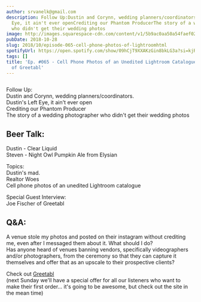 ```yaml
---
author: srvanelk@gmail.com
description: Follow Up:Dustin and Corynn, wedding planners/coordinators.Dustin's Left
  Eye, it ain't ever openCrediting our Phantom ProducerThe story of a wedding photographer
  who didn't get their wedding photos
image: http://images.squarespace-cdn.com/content/v1/5b9ac0aa50a54faef024c950/1547782381284-9TSIPVHGELW3DP53NR3E/image-asset.jpeg/img.jpg/weddingphotohangover/embed/episodes/Ep--065---Cell-Phone-Photos-of-an-Unedited-Lightroom-Catalogue-with-Joe-Fischer-of-Greetabl-e2g5s4/a-a64aqf
pubDate: 2018-10-28
slug: 2018/10/episode-065-cell-phone-photos-of-lightroomhtml
spotifyUrl: https://open.spotify.com/show/09hCjT9XXAKzGin8bkLG3a?si=kjRZvQ1JTb6Ov3HVzSSlWA
tags: []
title: 'Ep. #065 - Cell Phone Photos of an Unedited Lightroom Catalogue with Joe Fischer
  of Greetabl'
---
```


<figure>
  <img src="http://images.squarespace-cdn.com/content/v1/5b9ac0aa50a54faef024c950/1547782381284-9TSIPVHGELW3DP53NR3E/image-asset.jpeg/img.jpg/weddingphotohangover/embed/episodes/Ep--065---Cell-Phone-Photos-of-an-Unedited-Lightroom-Catalogue-with-Joe-Fischer-of-Greetabl-e2g5s4/a-a64aqf" alt="" />
</figure>

Follow Up:  
Dustin and Corynn, wedding planners/coordinators.  
Dustin's Left Eye, it ain't ever open  
Crediting our Phantom Producer  
The story of a wedding photographer who didn't get their wedding photos

## Beer Talk:  
Dustin - Clear Liquid  
Steven - Night Owl Pumpkin Ale from Elysian

Topics:  
Dustin's mad.  
Realtor Woes  
Cell phone photos of an unedited Lightroom catalogue

Special Guest Interview:  
Joe Fischer of Greetabl

## Q&A:  
A venue stole my photos and posted on their instagram without crediting me, even after I messaged them about it. What should I do?  
Has anyone heard of venues banning vendors, specifically videographers and/or photographers, from the ceremony so that they can capture it themselves and offer that as an upscale to their prospective clients?

Check out [Greetabl](https://greetabl.com/)  
(next Sunday we'll have a special offer for all our listeners who want to make their first order... it's going to be awesome, but check out the site in the mean time)